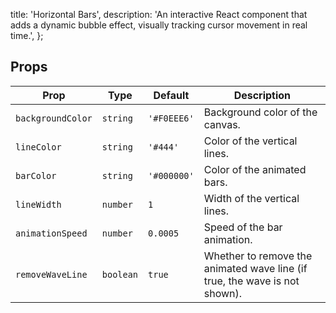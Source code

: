   title: 'Horizontal Bars',
  description:
    'An interactive React component that adds a dynamic bubble effect, visually tracking cursor movement in real time.',
};

<ComponentCodePreview name='horizontal-bars' type="separate" />


## Props

| Prop             | Type       | Default      | Description                                                                 |
| ---------------- | ---------- | ------------ | --------------------------------------------------------------------------- |
| `backgroundColor`| `string`   | `'#F0EEE6'`  | Background color of the canvas.                                             |
| `lineColor`      | `string`   | `'#444'`     | Color of the vertical lines.                                                |
| `barColor`       | `string`   | `'#000000'`  | Color of the animated bars.                                                 |
| `lineWidth`      | `number`   | `1`          | Width of the vertical lines.                                                |
| `animationSpeed` | `number`   | `0.0005`     | Speed of the bar animation.                                                 |
| `removeWaveLine` | `boolean`  | `true`       | Whether to remove the animated wave line (if true, the wave is not shown). |
